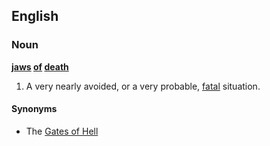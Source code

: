 ==English==

===Noun===
'''[[jaws]] [[of]] [[death]]'''

# {{poetic|figuratively|cliche}} A very nearly avoided, or a very probable, [[fatal]] situation.

====Synonyms====
* The [[Gates of Hell]]